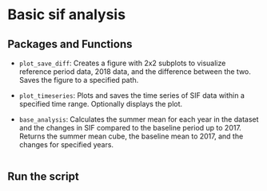 # Basic sif analysis {#-src-base}

## Packages and Functions 


- `plot_save_diff`: Creates a figure with 2x2 subplots to visualize reference period data, 2018 data, and the difference between the two. Saves the figure to a specified path.

- `plot_timeseries`: Plots and saves the time series of SIF data within a specified time range. Optionally displays the plot.
  
- `base_analysis`: Calculates the summer mean for each year in the dataset and the changes in SIF compared to the baseline period up to 2017. Returns the summer mean cube, the baseline mean to 2017, and the changes for specified years.

```.python
```


## Run the script

```.python
```